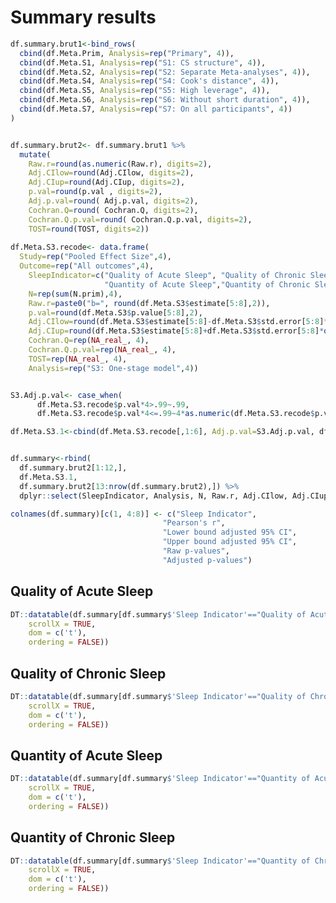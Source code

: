 # Summary results

```r
df.summary.brut1<-bind_rows(
  cbind(df.Meta.Prim, Analysis=rep("Primary", 4)),
  cbind(df.Meta.S1, Analysis=rep("S1: CS structure", 4)),
  cbind(df.Meta.S2, Analysis=rep("S2: Separate Meta-analyses", 4)),
  cbind(df.Meta.S4, Analysis=rep("S4: Cook's distance", 4)),
  cbind(df.Meta.S5, Analysis=rep("S5: High leverage", 4)),
  cbind(df.Meta.S6, Analysis=rep("S6: Without short duration", 4)),
  cbind(df.Meta.S7, Analysis=rep("S7: On all participants", 4))
)


df.summary.brut2<- df.summary.brut1 %>%
  mutate(
    Raw.r=round(as.numeric(Raw.r), digits=2),
    Adj.CIlow=round(Adj.CIlow, digits=2),
    Adj.CIup=round(Adj.CIup, digits=2),
    p.val=round(p.val , digits=2),
    Adj.p.val=round( Adj.p.val, digits=2),
    Cochran.Q=round( Cochran.Q, digits=2),
    Cochran.Q.p.val=round( Cochran.Q.p.val, digits=2),
    TOST=round(TOST, digits=2))
      
df.Meta.S3.recode<- data.frame(
  Study=rep("Pooled Effect Size",4),
  Outcome=rep("All outcomes",4),
    SleepIndicator=c("Quality of Acute Sleep", "Quality of Chronic Sleep",
                     "Quantity of Acute Sleep","Quantity of Chronic Sleep"),
    N=rep(sum(N.prim),4),
    Raw.r=paste0("b=", round(df.Meta.S3$estimate[5:8],2)),
    p.val=round(df.Meta.S3$p.value[5:8],2),
    Adj.CIlow=round(df.Meta.S3$estimate[5:8]-df.Meta.S3$std.error[5:8]*qnorm(1-0.05/(2*4)),2),
    Adj.CIup=round(df.Meta.S3$estimate[5:8]+df.Meta.S3$std.error[5:8]*qnorm(1-0.05/(2*4)),2),
    Cochran.Q=rep(NA_real_, 4),
    Cochran.Q.p.val=rep(NA_real_, 4),
    TOST=rep(NA_real_, 4),
    Analysis=rep("S3: One-stage model",4))


S3.Adj.p.val<- case_when(
      df.Meta.S3.recode$p.val*4>.99~.99,
      df.Meta.S3.recode$p.val*4<=.99~4*as.numeric(df.Meta.S3.recode$p.val))

df.Meta.S3.1<-cbind(df.Meta.S3.recode[,1:6], Adj.p.val=S3.Adj.p.val, df.Meta.S3.recode[,7:12])


df.summary<-rbind(
  df.summary.brut2[1:12,], 
  df.Meta.S3.1, 
  df.summary.brut2[13:nrow(df.summary.brut2),]) %>% 
  dplyr::select(SleepIndicator, Analysis, N, Raw.r, Adj.CIlow, Adj.CIup, p.val, Adj.p.val, TOST)

colnames(df.summary)[c(1, 4:8)] <- c("Sleep Indicator",
                                  "Pearson's r",
                                  "Lower bound adjusted 95% CI",
                                  "Upper bound adjusted 95% CI",
                                  "Raw p-values",
                                  "Adjusted p-values")
```

## Quality of Acute Sleep
```r

DT::datatable(df.summary[df.summary$'Sleep Indicator'=="Quality of Acute Sleep",], options = list(
    scrollX = TRUE,
    dom = c('t'),
    ordering = FALSE))

```

## Quality of Chronic Sleep
```r
DT::datatable(df.summary[df.summary$'Sleep Indicator'=="Quality of Chronic Sleep",], options = list(
    scrollX = TRUE,
    dom = c('t'),
    ordering = FALSE))
```

## Quantity of Acute Sleep
```r
DT::datatable(df.summary[df.summary$'Sleep Indicator'=="Quantity of Acute Sleep",], options = list(
    scrollX = TRUE,
    dom = c('t'),
    ordering = FALSE))
```

## Quantity of Chronic Sleep
```r
DT::datatable(df.summary[df.summary$'Sleep Indicator'=="Quantity of Chronic Sleep",], options = list(
    scrollX = TRUE,
    dom = c('t'),
    ordering = FALSE))
```


